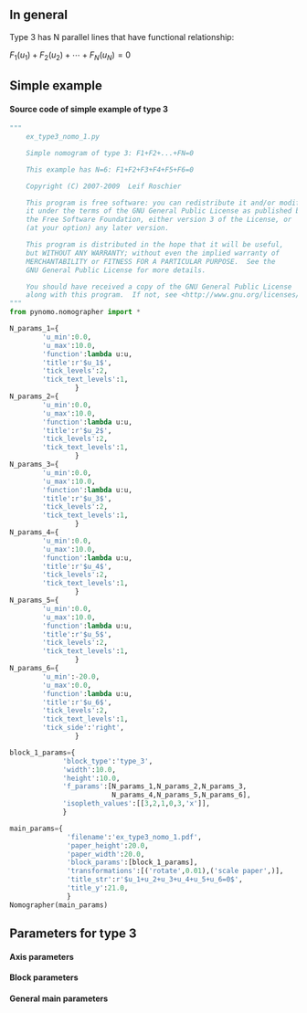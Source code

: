 == In general ==
Type 3 has N parallel lines that have functional relationship:

<math>F_1(u_1)+F_2(u_2)+\cdots+F_N(u_N)=0 </math>

== Simple example ==
{{Infobox_nomogram1
| name         = Simple example: Type 3
| image =  [[Image:Ex type3 nomo 1.png|800px]]
| file = [http://nomography.org/wiki/images/a/a6/Ex_type3_nomo_1.pdf Ex_type3_nomo_1.pdf]
}}
==== Source code of simple example of type 3 ====
<source lang=python>
"""
    ex_type3_nomo_1.py

    Simple nomogram of type 3: F1+F2+...+FN=0

    This example has N=6: F1+F2+F3+F4+F5+F6=0

    Copyright (C) 2007-2009  Leif Roschier

    This program is free software: you can redistribute it and/or modify
    it under the terms of the GNU General Public License as published by
    the Free Software Foundation, either version 3 of the License, or
    (at your option) any later version.

    This program is distributed in the hope that it will be useful,
    but WITHOUT ANY WARRANTY; without even the implied warranty of
    MERCHANTABILITY or FITNESS FOR A PARTICULAR PURPOSE.  See the
    GNU General Public License for more details.

    You should have received a copy of the GNU General Public License
    along with this program.  If not, see <http://www.gnu.org/licenses/>.
"""
from pynomo.nomographer import *

N_params_1={
        'u_min':0.0,
        'u_max':10.0,
        'function':lambda u:u,
        'title':r'$u_1$',
        'tick_levels':2,
        'tick_text_levels':1,
                }
N_params_2={
        'u_min':0.0,
        'u_max':10.0,
        'function':lambda u:u,
        'title':r'$u_2$',
        'tick_levels':2,
        'tick_text_levels':1,
                }
N_params_3={
        'u_min':0.0,
        'u_max':10.0,
        'function':lambda u:u,
        'title':r'$u_3$',
        'tick_levels':2,
        'tick_text_levels':1,
                }
N_params_4={
        'u_min':0.0,
        'u_max':10.0,
        'function':lambda u:u,
        'title':r'$u_4$',
        'tick_levels':2,
        'tick_text_levels':1,
                }
N_params_5={
        'u_min':0.0,
        'u_max':10.0,
        'function':lambda u:u,
        'title':r'$u_5$',
        'tick_levels':2,
        'tick_text_levels':1,
                }
N_params_6={
        'u_min':-20.0,
        'u_max':0.0,
        'function':lambda u:u,
        'title':r'$u_6$',
        'tick_levels':2,
        'tick_text_levels':1,
        'tick_side':'right',
                }

block_1_params={
             'block_type':'type_3',
             'width':10.0,
             'height':10.0,
             'f_params':[N_params_1,N_params_2,N_params_3,
                         N_params_4,N_params_5,N_params_6],
             'isopleth_values':[[3,2,1,0,3,'x']],
             }

main_params={
              'filename':'ex_type3_nomo_1.pdf',
              'paper_height':20.0,
              'paper_width':20.0,
              'block_params':[block_1_params],
              'transformations':[('rotate',0.01),('scale paper',)],
              'title_str':r'$u_1+u_2+u_3+u_4+u_5+u_6=0$',
              'title_y':21.0,
              }
Nomographer(main_params)


</source>

== Parameters for type 3 ==



==== Axis parameters ====
{{Infobox_test1
| name = Specific axis parameters for type 3
| Field1a = 'function'
| Field1b = -
| Field1c = Function in the equation

| Field2a = 'u_min'
| Field2b = -
| Field2c = Minimum value of function variable

| Field3a = 'u_max'
| Field3b = -
| Field3c = Maximum value of function variable
}}
{{Axis_params}}

==== Block parameters ====
{{Infobox_test1
| name = Specific block parameters for type 3
| Field1a = 'block_type'
| Field1b = 'type_3'
| Field1c = This is type 3 block

| Field2a = 'width'
| Field2b = 10.0
| Field2c = Block width (to be scaled)

| Field3a = 'height'
| Field3b = 10.0
| Field3c = Block height (to be scaled)

| Field4a = 'f_params'
| Field4b = --
| Field4c = List of axis params.

| Field7a = 'mirror_x'
| Field7b = False
| Field7c = If x-axis is mirrored

| Field8a = 'mirror_y'
| Field8b = False
| Field8c = If y-axis is mirrored

| Field9a = 'reference_padding'
| Field9b = 0.2
| Field9c = Additional length to reference axes

| Field10a = 'reference_titles'
| Field10b = []
| Field10c = List of reference line titles. For example ['$R_1$','$R_2$','$R_3$'].

| Field11a = 'reference_color'
| Field11b = color.rgb.black
| Field11c = Color of reference line.

| Field12a = 'isopleth_values'
| Field12b = [[]]
| Field12c = List of list of isopleth values. Unknown values are given with strings, e.g. 'x'. An example:
<source lang=python>
'isopleth_values':[[0.8,'x',0.7,7.0,9.0],[0.7,0.8,'x',5.0,4.44]]
</source>
}}

==== General main parameters  ====
{{Infobox general params}}
